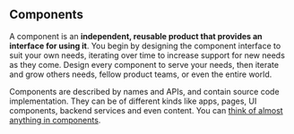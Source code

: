 ## Components

A component is an **independent, reusable product that provides an interface for using it**. You begin by designing the component interface to suit 
your own needs, iterating over time to increase support for new needs as they come.  Design every component to serve your needs, then iterate and grow others needs, fellow product teams, 
or even the entire world.

Components are described by names and APIs, and contain source code implementation. They can be of different kinds like apps, pages, UI components, backend services and even content.
You can [think of almost anything in components](/thinking-in-components).
